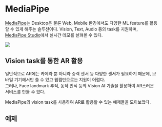 
# MediaPipe

[MediaPipe](https://developers.google.com/mediapipe)는 Desktop은 물론 Web, Mobile 환경에서도 다양한 ML feature를 활용할 수 있게 해주는 솔루션이다.
Vision, Text, Audio 등의 task를 지원하며, [MediaPipe Studio](https://mediapipe-studio.webapps.google.com/home)에서 실시간 데모를 살펴볼 수 있다.

![](/contents/mediapipe/mediapipe-demo.png)

## Vision task를 통한 AR 활용

일반적으로 AR에는 카메라 뿐 아니라 중력 센서 등 다양한 센서가 필요하기 때문에, 모바일 기기에서만 쓸 수 있고 웹캠만으로는 지원이 어렵다.\
그러나, Face landmark 추적, 동작 인식 등의 Vision AI 기술을 활용하여 AR스러운 서비스를 만들 수 있다.

MediaPipe의 vision task를 사용하여 AR로 활용할 수 있는 예제들을 모아보았다.

## 예제

<Portfolio />
